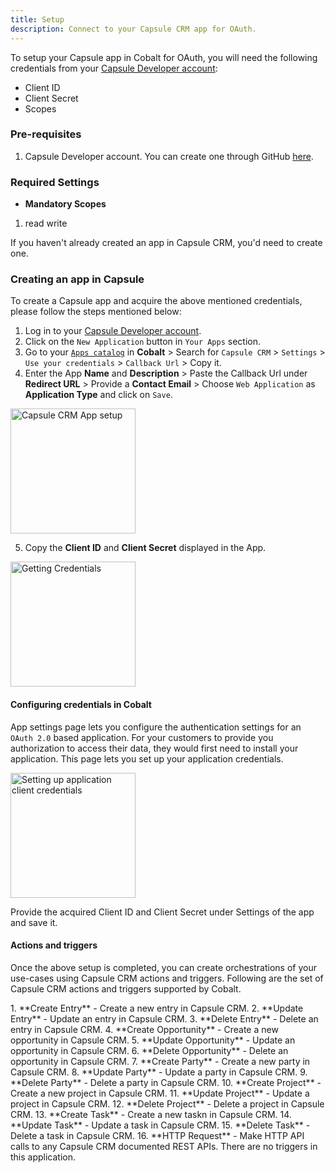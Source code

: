```yaml
---
title: Setup
description: Connect to your Capsule CRM app for OAuth.
---
```

To setup your Capsule app in Cobalt for OAuth, you will need the following credentials from your [Capsule Developer account](https://developer.capsulecrm.com/clients):
- Client ID
- Client Secret
- Scopes

### Pre-requisites

1. Capsule Developer account. You can create one through GitHub [here](https://developer.capsulecrm.com).

### Required Settings

* **Mandatory Scopes** 
1. read write

<Info>If you haven't already created an app in Capsule CRM, you'd need to create one.</Info>

### Creating an app in Capsule

To create a Capsule app and acquire the above mentioned credentials, please follow the steps mentioned below:

1. Log in to your [Capsule Developer account](https://developer.capsulecrm.com/clients).
2. Click on the `New Application` button in `Your Apps` section.
3. Go to your [`Apps catalog`](https://app.gocobalt.io/apps) in **Cobalt** > Search for `Capsule CRM` > `Settings` > `Use your credentials` > `Callback Url` > Copy it.
4. Enter the App **Name** and **Description** > Paste the Callback Url under **Redirect URL** > Provide a **Contact Email** > Choose `Web Application` as **Application Type** and click on `Save`.
<img height="200" src="/images/Capsule/capsule_navigation.png" alt="Capsule CRM App setup"/>

5. Copy the **Client ID** and **Client Secret** displayed in the App.
<img height="200" src="/images/Capsule/capsule_credentials.png" alt="Getting Credentials"/>

#### Configuring credentials in Cobalt
App settings page lets you configure the authentication settings for an `OAuth 2.0` based application. For your customers to provide you authorization to access their data,
they would first need to install your application. This page lets you set up your application credentials.

<img height="200" src="/images/Capsule/capsule_cobalt.png" alt="Setting up application client credentials"/>

Provide the acquired Client ID and Client Secret under Settings of the app and save it.


#### Actions and triggers
Once the above setup is completed, you can create orchestrations of your use-cases using Capsule CRM actions and triggers. Following are the set of Capsule CRM actions and triggers
supported by Cobalt.

<Tabs>
  <Tab title="Actions">
  <AccordionGroup>
  <Accordion title="Entry">
     1. **Create Entry** - Create a new entry in Capsule CRM.
     2. **Update Entry** - Update an entry in Capsule CRM.
     3. **Delete Entry** - Delete an entry in Capsule CRM.
    </Accordion>
    <Accordion title="Opportunity">
     4. **Create Opportunity** - Create a new opportunity in Capsule CRM.
     5. **Update Opportunity** - Update an opportunity in Capsule CRM.
     6. **Delete Opportunity** - Delete an opportunity in Capsule CRM.
    </Accordion>
     <Accordion title="Party">
     7. **Create Party** - Create a new party in Capsule CRM.
     8. **Update Party** - Update a party in Capsule CRM.
     9. **Delete Party** - Delete a party in Capsule CRM.
     </Accordion>
    <Accordion title="Project">
     10. **Create Project** - Create a new project in Capsule CRM.
     11. **Update Project** - Update a project in Capsule CRM.
     12. **Delete Project** - Delete a project in Capsule CRM.
    </Accordion>
     <Accordion title="Organization">
     13. **Create Task** - Create a new taskn in Capsule CRM.
     14. **Update Task** - Update a task in Capsule CRM.
     15. **Delete Task** - Delete a task in Capsule CRM.
      </Accordion>
     <Accordion title="Others">
     16. **HTTP Request** - Make HTTP API calls to any Capsule CRM documented REST APIs.
      </Accordion>
    </AccordionGroup>
  </Tab>
  
  <Tab title="Triggers">
         There are no triggers in this application.
  </Tab>
</Tabs>